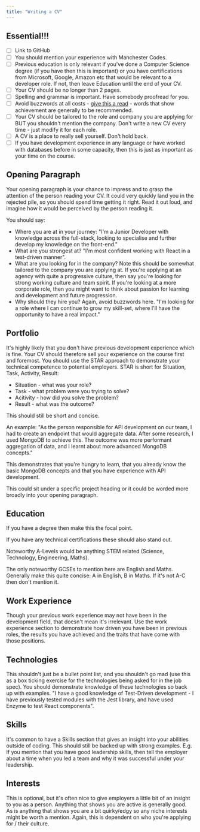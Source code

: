```yaml
---
title: "Writing a CV"
---
```


## Essential!!!

* [ ] Link to GitHub
* [ ] You should mention your experience with Manchester Codes.
* [ ] Previous education is only relevant if you've done a Computer Science degree (if you have then this is important) or you have certifications from Microsoft, Google, Amazon etc that would be relevant to a developer role. If not, then leave Education until the end of your CV.
* [ ] Your CV should be no longer than 2 pages.
* [ ] Spelling and grammar is important. Have somebody proofread for you.
* [ ] Avoid buzzwords at all costs - [give this a read](https://www.reed.co.uk/career-advice/what-words-should-i-use-on-my-cv/) - words that show achievement are generally to be recommended.
* [ ] Your CV should be tailored to the role and company you are applying for BUT you shouldn't mention the company. Don't write a new CV every time - just modify it for each role.
* [ ] A CV is a place to really sell yourself. Don't hold back.
* [ ] If you have development experience in any language or have worked with databases before in some capacity, then this is just as important as your time on the course.

## Opening Paragraph

Your opening paragraph is your chance to impress and to grasp the attention of the person reading your CV. It could very quickly land you in the rejected pile, so you should spend time getting it right. Read it out loud, and imagine how it would be perceived by the person reading it. 

You should say:

* Where you are at in your journey: "I'm a Junior Developer with knowledge across the full-stack, looking to specialise and further develop my knowledge on the front-end."
* What are you strongest at? "I'm most confident working with React in a test-driven manner".
* What are you looking for in the company? Note this should be somewhat tailored to the company you are applying at. If you're applying at an agency with quite a progressive culture, then say you're looking for strong working culture and team spirit. If you're looking at a more corporate role, then you might want to think about passion for learning and development and future progression.
* Why should they hire you? Again, avoid buzzwords here. "I'm looking for a role where I can continue to grow my skill-set, where I'll have the opportunity to have a real impact."

## Portfolio

It's highly likely that you don't have previous development experience which is fine. Your CV should therefore sell your experience on the course first and foremost. You should use the STAR approach to demonstrate your technical competence to potential employers. STAR is short for Situation, Task, Activity, Result:

* Situation - what was your role?
* Task - what problem were you trying to solve?
* Acitivity - how did you solve the problem?
* Result - what was the outcome?

This should still be short and concise.

An example: "As the person responsible for API development on our team, I had to create an endpoint that would aggregate data. After some research, I used MongoDB to achieve this. The outcome was more performant aggregation of data, and I learnt about more advanced MongoDB concepts."

This demonstrates that you're hungry to learn, that you already know the basic MongoDB concepts and that you have experience with API development.

This could sit under a specific project heading or it could be worded more broadly into your opening paragraph.

## Education

If you have a degree then make this the focal point.

If you have any technical certifications these should also stand out.

Noteworthy A-Levels would be anything STEM related (Science, Technology, Engineering, Maths). 

The only noteworthy GCSEs to mention here are English and Maths. Generally make this quite concise: A in English, B in Maths. If it's not A-C then don't mention it. 

## Work Experience

Though your previous work experience may not have been in the development field, that doesn't mean it's irrelevant. Use the work experience section to demonstrate how driven you have been in previous roles, the results you have achieved and the traits that have come with those positions.

## Technologies

This shouldn't just be a bullet point list, and you shouldn't go mad (use this as a box ticking exercise for the technologies being asked for in the job spec). You should demonstrate knowledge of these technologies so back up with examples. "I have a good knowledge of Test-Driven development - I have previously tested modules with the Jest library, and have used Enzyme to test React components".

## Skills

It's common to have a Skills section that gives an insight into your abilities outside of coding. This should still be backed up with strong examples. E.g. If you mention that you have good leadership skills, then tell the employer about a time when you led a team and why it was successful under your leadership.

## Interests

This is optional, but it's often nice to give employers a little bit of an insight to you as a person. Anything that shows you are active is generally good. As is anything that shows you are a bit quirky/edgy so any niche interests might be worth a mention. Again, this is dependent on who you're applying for / their culture.